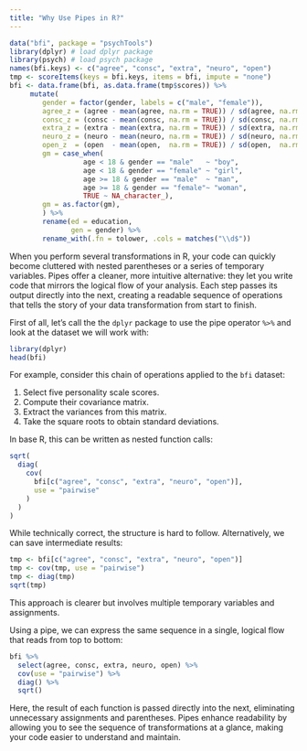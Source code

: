 ```yaml
---
title: "Why Use Pipes in R?"
---
```


```r
data("bfi", package = "psychTools")
library(dplyr) # load dplyr package
library(psych) # load psych package
names(bfi.keys) <- c("agree", "consc", "extra", "neuro", "open")
tmp <- scoreItems(keys = bfi.keys, items = bfi, impute = "none")
bfi <- data.frame(bfi, as.data.frame(tmp$scores)) %>%
     mutate(
        gender = factor(gender, labels = c("male", "female")),
        agree_z = (agree - mean(agree, na.rm = TRUE)) / sd(agree, na.rm = TRUE),
        consc_z = (consc - mean(consc, na.rm = TRUE)) / sd(consc, na.rm = TRUE),
        extra_z = (extra - mean(extra, na.rm = TRUE)) / sd(extra, na.rm = TRUE),
        neuro_z = (neuro - mean(neuro, na.rm = TRUE)) / sd(neuro, na.rm = TRUE),
        open_z  = (open  - mean(open,  na.rm = TRUE)) / sd(open,  na.rm = TRUE),
        gm = case_when(
                  age < 18 & gender == "male"   ~ "boy",
                  age < 18 & gender == "female" ~ "girl",
                  age >= 18 & gender == "male"  ~ "man",
                  age >= 18 & gender == "female"~ "woman",
                  TRUE ~ NA_character_),
        gm = as.factor(gm),
        ) %>%
        rename(ed = education,
               gen = gender) %>%
        rename_with(.fn = tolower, .cols = matches("\\d$"))
```


When you perform several transformations in R, your code can quickly become cluttered with nested parentheses or a series of temporary variables. Pipes offer a cleaner, more intuitive alternative: they let you write code that mirrors the logical flow of your analysis. Each step passes its output directly into the next, creating a readable sequence of operations that tells the story of your data transformation from start to finish.

First of all, let's call the the `dplyr` package to use the pipe operator `%>%` and look at the dataset we will work with:

```r
library(dplyr)
head(bfi)
```


For example, consider this chain of operations applied to the `bfi` dataset:

1. Select five personality scale scores.
2. Compute their covariance matrix.
3. Extract the variances from this matrix.
4. Take the square roots to obtain standard deviations.

In base R, this can be written as nested function calls:

```r
sqrt(
  diag(
    cov(
      bfi[c("agree", "consc", "extra", "neuro", "open")],
      use = "pairwise"
    )
  )
)
```

While technically correct, the structure is hard to follow. Alternatively, we can save intermediate results:

```r
tmp <- bfi[c("agree", "consc", "extra", "neuro", "open")]
tmp <- cov(tmp, use = "pairwise")
tmp <- diag(tmp)
sqrt(tmp)
```

This approach is clearer but involves multiple temporary variables and assignments.

Using a pipe, we can express the same sequence in a single, logical flow that reads from top to bottom:

```r
bfi %>%
  select(agree, consc, extra, neuro, open) %>%
  cov(use = "pairwise") %>%
  diag() %>%
  sqrt()
```

Here, the result of each function is passed directly into the next, eliminating unnecessary assignments and parentheses. Pipes enhance readability by allowing you to see the sequence of transformations at a glance, making your code easier to understand and maintain.



